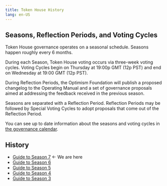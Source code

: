 ```yaml
---
title: Token House History
lang: en-US
---
```


## Seasons, Reflection Periods, and Voting Cycles

Token House governance operates on a seasonal schedule. Seasons happen roughly every 6 months. 

During each Season, Token House voting occurs via three-week voting cycles. 
Voting Cycles begin on Thursday at 19:00p GMT (12p PST) and end on Wednesday at 19:00 GMT (12p PST).

During Reflection Periods, the Optimism Foundation will publish a proposed changelog to the Operating Manual and a set of governance proposals aimed at addressing the feedback received in the previous season. 

Seasons are separated with a Reflection Period. Reflection Periods may be followed by Special Voting Cycles to adopt proposals that come out of the Reflection Period.

You can see up to date information about the seasons and voting cycles in [the governance calendar](https://calendar.google.com/calendar/u/0/r?cid=Y180aHVpNzBpdG0wODllN3Q4cTUwaGVoMWtub0Bncm91cC5jYWxlbmRhci5nb29nbGUuY29t).

## History

* [Guide to Season 7](https://gov.optimism.io/t/season-7-guide-to-season-7/9293) ← We are here
* [Guide to Season 6](https://gov.optimism.io/t/season-6-guide-to-season-6/8113) 
* [Guide to Season 5](https://gov.optimism.io/t/guide-to-season-5/6894)
* [Guide to Season 4](https://gov.optimism.io/t/guide-to-season-4-as-a-collective/5886)
* [Guide to Season 3](https://gov.optimism.io/t/guide-to-season-3-course-correcting/3942)
